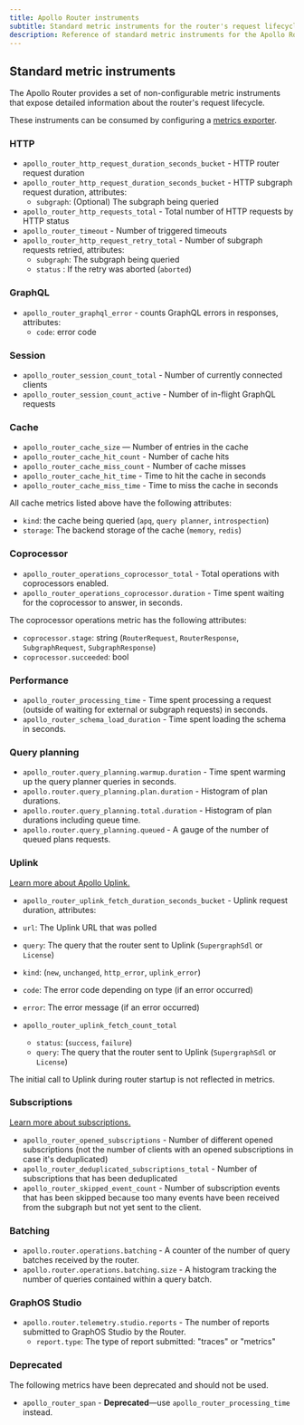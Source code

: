 ```yaml
---
title: Apollo Router instruments
subtitle: Standard metric instruments for the router's request lifecycle
description: Reference of standard metric instruments for the Apollo Router's request lifecycle. Consumable via the router's metrics exporters. 
---
```


## Standard metric instruments

The Apollo Router provides a set of non-configurable metric instruments that expose detailed information about the router's request lifecycle.

These instruments can be consumed by configuring a [metrics exporter](../exporters/metrics/overview).

### HTTP

- `apollo_router_http_request_duration_seconds_bucket` - HTTP router request duration
- `apollo_router_http_request_duration_seconds_bucket` - HTTP subgraph request duration, attributes:
  - `subgraph`: (Optional) The subgraph being queried
- `apollo_router_http_requests_total` - Total number of HTTP requests by HTTP status
- `apollo_router_timeout` - Number of triggered timeouts
- `apollo_router_http_request_retry_total` - Number of subgraph requests retried, attributes:
  - `subgraph`: The subgraph being queried
  - `status` : If the retry was aborted (`aborted`)

### GraphQL

- `apollo_router_graphql_error` - counts GraphQL errors in responses, attributes:
  - `code`: error code

### Session

- `apollo_router_session_count_total` - Number of currently connected clients
- `apollo_router_session_count_active` - Number of in-flight GraphQL requests

### Cache

- `apollo_router_cache_size` — Number of entries in the cache
- `apollo_router_cache_hit_count` - Number of cache hits
- `apollo_router_cache_miss_count` - Number of cache misses
- `apollo_router_cache_hit_time` - Time to hit the cache in seconds
- `apollo_router_cache_miss_time` - Time to miss the cache in seconds

All cache metrics listed above have the following attributes:

- `kind`: the cache being queried (`apq`, `query planner`, `introspection`)
- `storage`: The backend storage of the cache (`memory`, `redis`)

### Coprocessor

- `apollo_router_operations_coprocessor_total` - Total operations with coprocessors enabled.
- `apollo_router_operations_coprocessor.duration` - Time spent waiting for the coprocessor to answer, in seconds.

The coprocessor operations metric has the following attributes:

- `coprocessor.stage`: string (`RouterRequest`, `RouterResponse`, `SubgraphRequest`, `SubgraphResponse`)
- `coprocessor.succeeded`: bool

### Performance

- `apollo_router_processing_time` - Time spent processing a request (outside of waiting for external or subgraph requests) in seconds.
- `apollo_router_schema_load_duration` - Time spent loading the schema in seconds.

### Query planning
- `apollo_router.query_planning.warmup.duration` - Time spent warming up the query planner queries in seconds.
- `apollo.router.query_planning.plan.duration` - Histogram of plan durations.
- `apollo.router.query_planning.total.duration` - Histogram of plan durations including queue time.
- `apollo.router.query_planning.queued` - A gauge of the number of queued plans requests.

### Uplink

<Tip>

[Learn more about Apollo Uplink.](/federation/managed-federation/uplink/)

</Tip>

- `apollo_router_uplink_fetch_duration_seconds_bucket` - Uplink request duration, attributes:

- `url`: The Uplink URL that was polled
- `query`: The query that the router sent to Uplink (`SupergraphSdl` or `License`)
- `kind`: (`new`, `unchanged`, `http_error`, `uplink_error`)
- `code`: The error code depending on type (if an error occurred)
- `error`: The error message (if an error occurred)

- `apollo_router_uplink_fetch_count_total`
  - `status`: (`success`, `failure`)
  - `query`: The query that the router sent to Uplink (`SupergraphSdl` or `License`)

<Note>

The initial call to Uplink during router startup is not reflected in metrics.

</Note>

### Subscriptions

<Tip>

[Learn more about subscriptions.](../../../executing-operations/subscription-support/)

</Tip>

- `apollo_router_opened_subscriptions` - Number of different opened subscriptions (not the number of clients with an opened subscriptions in case it's deduplicated)
- `apollo_router_deduplicated_subscriptions_total` - Number of subscriptions that has been deduplicated
- `apollo_router_skipped_event_count` - Number of subscription events that has been skipped because too many events have been received from the subgraph but not yet sent to the client.

### Batching

- `apollo.router.operations.batching` - A counter of the number of query batches received by the router.
- `apollo.router.operations.batching.size` - A histogram tracking the number of queries contained within a query batch.

### GraphOS Studio

- `apollo.router.telemetry.studio.reports` - The number of reports submitted to GraphOS Studio by the Router.
  - `report.type`: The type of report submitted: "traces" or "metrics"

### Deprecated

The following metrics have been deprecated and should not be used.

- `apollo_router_span` - **Deprecated**—use `apollo_router_processing_time` instead.
